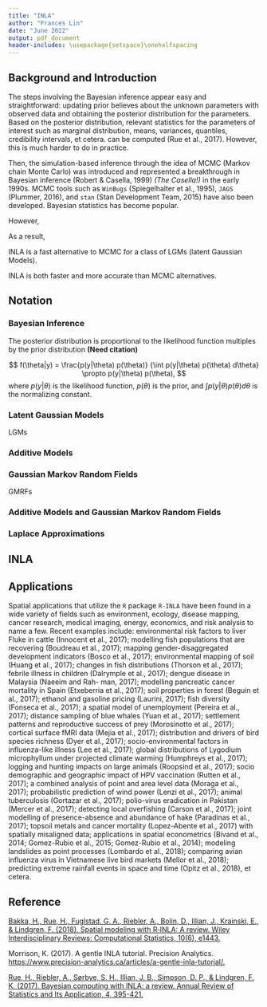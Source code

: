```yaml
---
title: "INLA"
author: "Frances Lin"
date: "June 2022"
output: pdf_document
header-includes: \usepackage{setspace}\onehalfspacing
---
```


## Background and Introduction 

The steps involving the Bayesian inference appear easy and straightforward: updating prior believes about the unknown parameters with observed data and obtaining the posterior distribution for the parameters. Based on the posterior distribution, relevant statistics for the parameters of interest such as marginal distribution, means, variances, quantiles, credibility intervals, et cetera. can be computed (Rue et al., 2017). However, this is much harder to do in practice. 

Then, the simulation-based inference through the idea of MCMC (Markov chain Monte Carlo) was introduced and represented a breakthrough in Bayesian inference (Robert & Casella, 1999) *(The Casella!)* in the early 1990s. MCMC tools such as `WinBugs` (Spiegelhalter et al., 1995), `JAGS` (Plummer, 2016), and `stan` (Stan Development Team, 2015) have also been developed. Bayesian statistics has become popular. 

However, 

As a result, 

INLA is a fast alternative to MCMC for a class of LGMs (latent Gaussian Models). 

INLA is both faster and more accurate than MCMC alternatives. 




## Notation 

### Bayesian Inference 

The posterior distribution is proportional to the likelihood function multiples by the prior distribution **(Need citation)** 

$$
f(\theta|y) = \frac{p(y|\theta) p(\theta)} {\int p(y|\theta) p(\theta) d\theta} \propto p(y|\theta) p(\theta), 
$$
where $p(y|\theta)$ is the likelihood function, $p(\theta)$ is the prior, and ${\int p(y|\theta) p(\theta) d\theta}$ is the normalizing constant. 


### Latent Gaussian Models

LGMs

### Additive Models

### Gaussian Markov Random Fields

GMRFs

### Additive Models and Gaussian Markov Random Fields

### Laplace Approximations 

## INLA 




## Applications 

Spatial applications that utilize the `R` package `R-INLA` have been found in a wide variety of fields such as environment, ecology, disease mapping, cancer research, medical imaging, energy, economics, and risk analysis to name a few. Recent examples include: environmental risk factors to liver Fluke in cattle (Innocent et al., 2017); modelling fish populations that are recovering (Boudreau et al., 2017); mapping gender-disaggregated development indicators (Bosco et al., 2017); environmental mapping of soil (Huang et al., 2017); changes in fish distributions (Thorson et al., 2017); febrile illness in children (Dalrymple et al., 2017); dengue disease in Malaysia (Naeeim and Rah- man, 2017); modelling pancreatic cancer mortality in Spain (Etxeberria et al., 2017); soil properties in forest (Beguin et al., 2017); ethanol and gasoline pricing (Laurini, 2017); fish diversity (Fonseca et al., 2017); a spatial model of unemployment (Pereira et al., 2017); distance sampling of blue whales (Yuan et al., 2017); settlement patterns and reproductive success of prey (Morosinotto et al., 2017); cortical surface fMRI data (Mejia et al., 2017); distribution and drivers of bird species richness (Dyer et al., 2017); socio-environmental factors in influenza-like illness (Lee et al., 2017); global distributions of Lygodium microphyllum under projected climate warming (Humphreys et al., 2017); logging and hunting impacts on large animals (Roopsind et al., 2017); socio demographic and geographic impact of HPV vaccination (Rutten et al., 2017); a combined analysis of point and area level data (Moraga et al., 2017); probabilistic prediction of wind power (Lenzi et al., 2017); animal tuberculosis (Gortazar et al., 2017); polio-virus eradication in Pakistan (Mercer et al., 2017); detecting local overfishing (Carson et al., 2017); joint modelling of presence-absence and abundance of hake (Paradinas et al., 2017); topsoil metals and cancer mortality (Lopez-Abente et al., 2017) with spatially misaligned data; applications in spatial econometrics (Bivand et al., 2014; Gomez-Rubio et al., 2015; Gomez-Rubio et al., 2014); modeling landslides as point processes (Lombardo et al., 2018); comparing avian influenza virus in Vietnamese live bird markets (Mellor et al., 2018); predicting extreme rainfall events in space and time (Opitz et al., 2018), et cetera.




## Reference

[Bakka, H., Rue, H., Fuglstad, G. A., Riebler, A., Bolin, D., Illian, J., Krainski, E., & Lindgren, F. (2018). Spatial modeling with R‐INLA: A review. Wiley Interdisciplinary Reviews: Computational Statistics, 10(6), e1443.](https://arxiv.org/pdf/1802.06350.pdf)

Morrison, K. (2017). A gentle INLA tutorial. Precision Analytics. [https://www.precision-analytics.ca/articles/a-gentle-inla-tutorial/.](https://www.precision-analytics.ca/articles/a-gentle-inla-tutorial/)

[Rue, H., Riebler, A., Sørbye, S. H., Illian, J. B., Simpson, D. P., & Lindgren, F. K. (2017). Bayesian computing with INLA: a review. Annual Review of Statistics and Its Application, 4, 395-421.](https://www.annualreviews.org/doi/full/10.1146/annurev-statistics-060116-054045?casa_token=sIho3hU0GtwAAAAA:hAwMg1zvZyqaxk00jCdYyQFfzc5pDwOz5hKK1AzVjjnIY6CANQ8YWbaCC0EQk-5UteoMDy-aHnUI)


